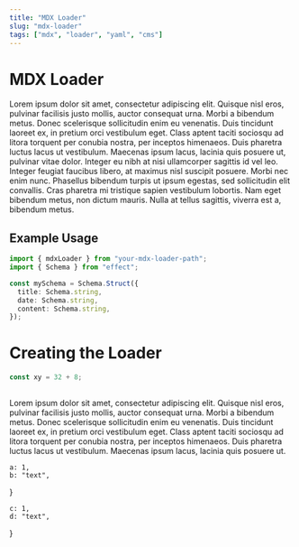 ```yaml
---
title: "MDX Loader"
slug: "mdx-loader"
tags: ["mdx", "loader", "yaml", "cms"]
---
```


# MDX Loader

Lorem ipsum dolor sit amet, consectetur adipiscing elit. Quisque nisl eros, pulvinar facilisis justo mollis, auctor consequat urna. Morbi a bibendum metus. Donec scelerisque sollicitudin enim eu venenatis. Duis tincidunt laoreet ex, in pretium orci vestibulum eget. Class aptent taciti sociosqu ad litora torquent per conubia nostra, per inceptos himenaeos. Duis pharetra luctus lacus ut vestibulum. Maecenas ipsum lacus, lacinia quis posuere ut, pulvinar vitae dolor. Integer eu nibh at nisi ullamcorper sagittis id vel leo. Integer feugiat faucibus libero, at maximus nisl suscipit posuere. Morbi nec enim nunc. Phasellus bibendum turpis ut ipsum egestas, sed sollicitudin elit convallis. Cras pharetra mi tristique sapien vestibulum lobortis. Nam eget bibendum metus, non dictum mauris. Nulla at tellus sagittis, viverra est a, bibendum metus.

## Example Usage

```ts
import { mdxLoader } from "your-mdx-loader-path";
import { Schema } from "effect";

const mySchema = Schema.Struct({
  title: Schema.string,
  date: Schema.string,
  content: Schema.string,
});
```

# Creating the Loader

```ts
const xy = 32 + 8;
```

## 

Lorem ipsum dolor sit amet, consectetur adipiscing elit. Quisque nisl eros, pulvinar facilisis justo mollis, auctor consequat urna. Morbi a bibendum metus. Donec scelerisque sollicitudin enim eu venenatis. Duis tincidunt laoreet ex, in pretium orci vestibulum eget. Class aptent taciti sociosqu ad litora torquent per conubia nostra, per inceptos himenaeos. Duis pharetra luctus lacus ut vestibulum. Maecenas ipsum lacus, lacinia quis posuere ut.



    a: 1,
    b: "text",
}

    c: 1,
    d: "text",
}
